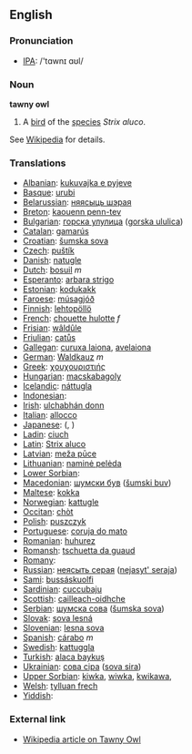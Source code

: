 ==English==

=== Pronunciation ===
*[[w:IPA|IPA]]: /'tɑwnɪ ɑʊl/

=== Noun ===

'''tawny owl'''

# A [[bird]] of the [[species]] ''Strix aluco''.

See [[w:Tawny Owl|Wikipedia]] for details.

=== Translations ===

*[[Albanian]]: [[kukuvajka e pyjeve]]
*[[Basque]]: [[urubi]]
*[[Belarussian]]: [[няясыць шэрая]]
*[[Breton]]: [[kaouenn penn-tev]]
*[[Bulgarian]]: [[горска улулица]] ([[gorska ululica]])
*[[Catalan]]: [[gamarús]]
*[[Croatian]]: [[šumska sova]]
*[[Czech]]: [[puštík]]
*[[Danish]]: [[natugle]]
*[[Dutch]]: [[bosuil]] ''m''
*[[Esperanto]]: [[arbara strigo]]
*[[Estonian]]: [[kodukakk]]
*[[Faroese]]: [[músagjóð]]
*[[Finnish]]: [[lehtopöllö]]
*[[French]]: [[chouette hulotte]] ''f''
*[[Frisian]]: [[wâldûle]]
*[[Friulian]]: [[catůs]]
*[[Gallegan]]: [[curuxa laiona]], [[avelaiona]]
*[[German]]: [[Waldkauz]] ''m''
*[[Greek]]: [[χουχουριστιής]] '' ''
*[[Hungarian]]: [[macskabagoly]]
*[[Icelandic]]: [[náttugla]]
*[[Indonesian]]: [[]]
*[[Irish]]: [[ulchabhán donn]]
*[[Italian]]: [[allocco]] '' ''
*[[Japanese]]: [[]] ([[]], )
*[[Ladin]]: [[ciuch]]
*[[Latin]]: [[Strix aluco]] '' ''
*[[Latvian]]: [[meža pūce]]
*[[Lithuanian]]: [[naminė pelėda]]
*[[Lower Sorbian]]: [[]]
*[[Macedonian]]: [[шумски був]] ([[šumski buv]])
*[[Maltese]]: [[kokka]]
*[[Norwegian]]: [[kattugle]]
*[[Occitan]]: [[chòt]]
*[[Polish]]: [[puszczyk]] '' ''
*[[Portuguese]]: [[coruja do mato]]
*[[Romanian]]: [[huhurez]]
*[[Romansh]]: [[tschuetta da guaud]]
*[[Romany]]: [[]]
*[[Russian]]: [[неясыть серая]] ([[nejasyt' seraja]]) '' ''
*[[Sami]]: [[bussáskuolfi]]
*[[Sardinian]]: [[cuccubaju]]
*[[Scottish]]: [[cailleach-oidhche]]
*[[Serbian]]: [[шумска сова]] ([[šumska sova]])
*[[Slovak]]: [[sova lesná]]
*[[Slovenian]]: [[lesna sova]]
*[[Spanish]]: [[cárabo]] ''m''
*[[Swedish]]: [[kattuggla]]
*[[Turkish]]: [[alaca baykuş]]
*[[Ukrainian]]: [[сова сіра]] ([[sova sira]])
*[[Upper Sorbian]]: [[kiwka]], [[wiwka]], [[kwikawa]], [[]]
*[[Welsh]]: [[tylluan frech]]
*[[Yiddish]]: [[]]

===External link===
*[[en:Tawny Owl|Wikipedia article on Tawny Owl]]